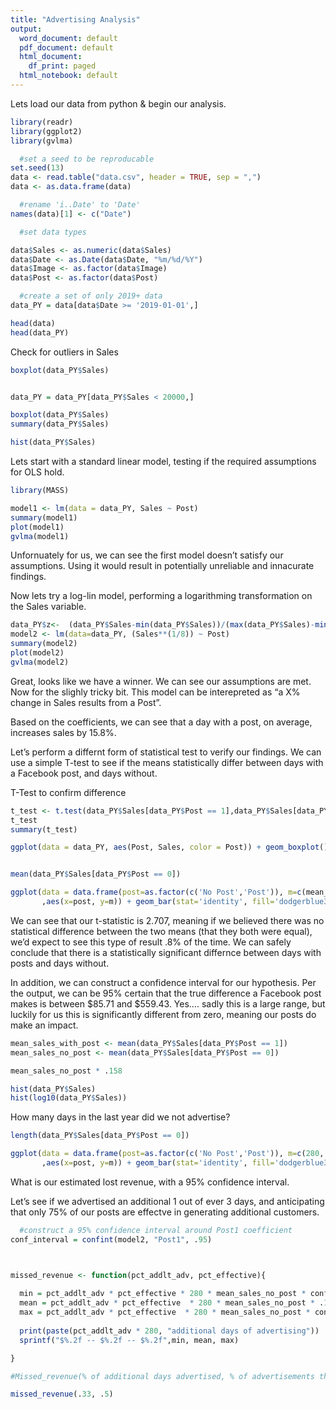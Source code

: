 ---
title: "Advertising Analysis"
output:
  word_document: default
  pdf_document: default
  html_document:
    df_print: paged
  html_notebook: default
---


Lets load our data from python & begin our analysis. 
```{r}
library(readr)
library(ggplot2)
library(gvlma)

  #set a seed to be reproducable 
set.seed(13)
data <- read.table("data.csv", header = TRUE, sep = ",")
data <- as.data.frame(data)

  #rename 'i..Date' to 'Date'
names(data)[1] <- c("Date")

  #set data types

data$Sales <- as.numeric(data$Sales)
data$Date <- as.Date(data$Date, "%m/%d/%Y")
data$Image <- as.factor(data$Image)
data$Post <- as.factor(data$Post)

  #create a set of only 2019+ data
data_PY = data[data$Date >= '2019-01-01',]

head(data)
head(data_PY)
```




Check for outliers in Sales
```{r}
boxplot(data_PY$Sales)


data_PY = data_PY[data_PY$Sales < 20000,]

boxplot(data_PY$Sales)
summary(data_PY$Sales)

hist(data_PY$Sales)

```

Lets start with a standard linear model, testing if the required assumptions for OLS hold. 
```{r}
library(MASS)

model1 <- lm(data = data_PY, Sales ~ Post)
summary(model1)
plot(model1)
gvlma(model1)
```

Unfornuately for us, we can see the first model doesn't satisfy our assumptions. Using it would result in potentially unreliable and innacurate findings. 

Now lets try a log-lin model, performing a logarithming transformation on the Sales variable.

```{r}
data_PY$z<-  (data_PY$Sales-min(data_PY$Sales))/(max(data_PY$Sales)-min(data_PY$Sales))
model2 <- lm(data=data_PY, (Sales**(1/8)) ~ Post)
summary(model2)
plot(model2)
gvlma(model2)
```
Great, looks like we have a winner. We can see our assumptions are met. Now for the slighly tricky bit. This model can be interepreted as "a X% change in Sales results from a Post". 

Based on the coefficients, we can see that a day with a post, on average, increases sales by 15.8%. 

Let's perform a differnt form of statistical test to verify our findings. We can use a simple T-test to see if the means statistically differ between days with a Facebook post, and days without. 




T-Test to confirm difference
```{r}
t_test <- t.test(data_PY$Sales[data_PY$Post == 1],data_PY$Sales[data_PY$Post == 0] )
t_test
summary(t_test)

ggplot(data = data_PY, aes(Post, Sales, color = Post)) + geom_boxplot() + geom_jitter() 


mean(data_PY$Sales[data_PY$Post == 0])

ggplot(data = data.frame(post=as.factor(c('No Post','Post')), m=c(mean_sales_no_post, mean_sales_with_post))
       ,aes(x=post, y=m)) + geom_bar(stat='identity', fill='dodgerblue3')
```

We can see that our t-statistic is 2.707, meaning if we believed there was no statistical difference between the two means (that they both were equal), we'd expect to see this type of result .8% of the time. We can safely conclude that there is a statistically significant differnce between days with posts and days without. 

In addition, we can construct a confidence interval for our hypothesis. Per the output, we can be 95% certain that the true difference a Facebook post makes is between $85.71 and $559.43. Yes.... sadly this is a large range, but luckily for us this is significantly different from zero, meaning our posts do make an impact. 



```{r}
mean_sales_with_post <- mean(data_PY$Sales[data_PY$Post == 1])
mean_sales_no_post <- mean(data_PY$Sales[data_PY$Post == 0])

mean_sales_no_post * .158

hist(data_PY$Sales)
hist(log10(data_PY$Sales))
```






How many days in the last year did we not advertise?

```{r}
length(data_PY$Sales[data_PY$Post == 0])

ggplot(data = data.frame(post=as.factor(c('No Post','Post')), m=c(280, 54))
       ,aes(x=post, y=m)) + geom_bar(stat='identity', fill='dodgerblue3')
```


What is our estimated lost revenue, with a 95% confidence interval. 

Let's see if we advertised an additional 1 out of ever 3 days, and anticipating that only 75% of our posts are effectve in generating additional customers. 

```{r}

  #construct a 95% confidence interval around Post1 coefficient
conf_interval = confint(model2, "Post1", .95)



missed_revenue <- function(pct_addlt_adv, pct_effective){
  
  min = pct_addlt_adv * pct_effective * 280 * mean_sales_no_post * conf_interval[1]
  mean = pct_addlt_adv * pct_effective  * 280 * mean_sales_no_post * .158
  max = pct_addlt_adv * pct_effective  * 280 * mean_sales_no_post * conf_interval[2]
  
  print(paste(pct_addlt_adv * 280, "additional days of advertising"))
  sprintf("$%.2f -- $%.2f -- $%.2f",min, mean, max)

}

#Missed_revenue(% of additional days advertised, % of advertisements that were effective)

missed_revenue(.33, .5)
```

